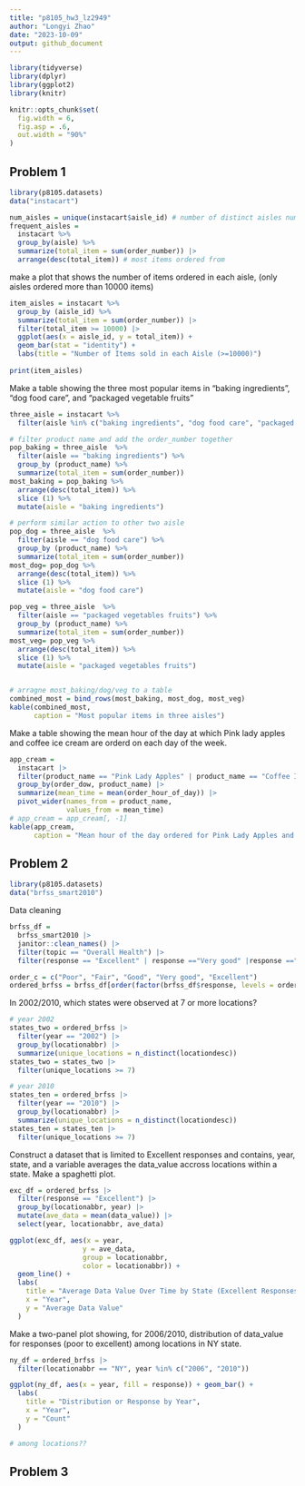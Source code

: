 ```yaml
---
title: "p8105_hw3_lz2949"
author: "Longyi Zhao"
date: "2023-10-09"
output: github_document
---
```


```r
library(tidyverse)
library(dplyr)
library(ggplot2)
library(knitr)

knitr::opts_chunk$set(
  fig.width = 6,
  fig.asp = .6,
  out.width = "90%"
)
```

## Problem 1
```r
library(p8105.datasets)
data("instacart")
```

```r
num_aisles = unique(instacart$aisle_id) # number of distinct aisles numbers
frequent_aisles = 
  instacart %>% 
  group_by(aisle) %>%
  summarize(total_item = sum(order_number)) |>
  arrange(desc(total_item)) # most items ordered from 
```

make a plot that shows the number of items ordered in each aisle, (only aisles ordered more than 10000 items)
```r
item_aisles = instacart %>%
  group_by (aisle_id) %>%
  summarize(total_item = sum(order_number)) |>
  filter(total_item >= 10000) |>
  ggplot(aes(x = aisle_id, y = total_item)) +
  geom_bar(stat = "identity") +
  labs(title = "Number of Items sold in each Aisle (>=10000)")
 
print(item_aisles) 
```

Make a table showing the three most popular items in "baking ingredients", "dog food care", and "packaged vegetable fruits"

```r
three_aisle = instacart %>%
  filter(aisle %in% c("baking ingredients", "dog food care", "packaged vegetables fruits"))

# filter product name and add the order_number together
pop_baking = three_aisle  %>%
  filter(aisle == "baking ingredients") %>%
  group_by (product_name) %>%
  summarize(total_item = sum(order_number))
most_baking = pop_baking %>%
  arrange(desc(total_item)) %>%
  slice (1) %>%
  mutate(aisle = "baking ingredients")

# perform similar action to other two aisle
pop_dog = three_aisle  %>%
  filter(aisle == "dog food care") %>%
  group_by (product_name) %>%
  summarize(total_item = sum(order_number))
most_dog= pop_dog %>%
  arrange(desc(total_item)) %>%
  slice (1) %>%
  mutate(aisle = "dog food care")

pop_veg = three_aisle  %>%
  filter(aisle == "packaged vegetables fruits") %>%
  group_by (product_name) %>%
  summarize(total_item = sum(order_number))
most_veg= pop_veg %>%
  arrange(desc(total_item)) %>%
  slice (1) %>%
  mutate(aisle = "packaged vegetables fruits")


# arragne most_baking/dog/veg to a table 
combined_most = bind_rows(most_baking, most_dog, most_veg)
kable(combined_most, 
      caption = "Most popular items in three aisles") 
```

Make a table showing the mean hour of the day at which Pink lady apples and coffee ice cream are orderd on each day of the week. 

```r
app_cream = 
  instacart |>
  filter(product_name == "Pink Lady Apples" | product_name == "Coffee Ice Cream") |>
  group_by(order_dow, product_name) |>
  summarize(mean_time = mean(order_hour_of_day)) |>
  pivot_wider(names_from = product_name,
              values_from = mean_time) 
# app_cream = app_cream[, -1]
kable(app_cream, 
      caption = "Mean hour of the day ordered for Pink Lady Apples and Coffee Ice Cream")
```


## Problem 2
```r
library(p8105.datasets)
data("brfss_smart2010")
```

Data cleaning 
```r
brfss_df = 
  brfss_smart2010 |>
  janitor::clean_names() |>
  filter(topic == "Overall Health") |>
  filter(response == "Excellent" | response =="Very good" |response =="Good" |response =="Fair" |response =="Poor") 

order_c = c("Poor", "Fair", "Good", "Very good", "Excellent")
ordered_brfss = brfss_df[order(factor(brfss_df$response, levels = order_c)),]
```

In 2002/2010, which states were observed at 7 or more locations?
```r
# year 2002
states_two = ordered_brfss |>
  filter(year == "2002") |>
  group_by(locationabbr) |>
  summarize(unique_locations = n_distinct(locationdesc)) 
states_two = states_two |>
  filter(unique_locations >= 7)

# year 2010
states_ten = ordered_brfss |>
  filter(year == "2010") |>
  group_by(locationabbr) |>
  summarize(unique_locations = n_distinct(locationdesc)) 
states_ten = states_ten |>
  filter(unique_locations >= 7)
```

Construct a dataset that is limited to Excellent responses and contains, year, state, and a variable averages the data_value accross locations within a state. Make a spaghetti plot. 

```r
exc_df = ordered_brfss |>
  filter(response == "Excellent") |>
  group_by(locationabbr, year) |>
  mutate(ave_data = mean(data_value)) |>
  select(year, locationabbr, ave_data) 

ggplot(exc_df, aes(x = year, 
                  y = ave_data,
                  group = locationabbr, 
                  color = locationabbr)) +
  geom_line() +
  labs(
    title = "Average Data Value Over Time by State (Excellent Responses)",
    x = "Year",
    y = "Average Data Value"
  )
```

Make a two-panel plot showing, for 2006/2010, distribution of data_value for responses (poor to excellent) among locations in NY state. 

```r
ny_df = ordered_brfss |>
  filter(locationabbr == "NY", year %in% c("2006", "2010")) 

ggplot(ny_df, aes(x = year, fill = response)) + geom_bar() +
  labs(
    title = "Distribution or Response by Year", 
    x = "Year", 
    y = "Count"
  )

# among locations??

```

## Problem 3





